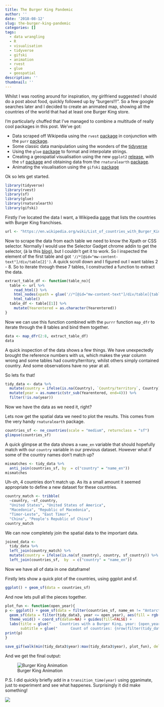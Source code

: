```yaml
---
title: The Burger King Pandemic
author: ''
date: '2018-08-12'
slug: the-burger-king-pandemic
categories: []
tags:
  - data wrangling
  - R
  - visualisation
  - tidyverse
  - gifski
  - animation
  - rvest
  - glue
  - geospatial
description: ''
thumbnail: ''
---
```


Whilst I was rooting around for inspiration, my girlfriend suggested I should do a post about food, quickly followed up by "burgers!!!". So a few google searches later and I decided to create an animated map, showing all the countries of the world that had at least one Burger King store.

I'm particularly chuffed that I've managed to combine a multitude of really cool packages in this post. We've got:

* Data scraped off Wikipedia using the `rvest` [package](https://cran.r-project.org/web/packages/rvest/rvest.pdf) in conjunction with the `purr` [package](https://cran.r-project.org/web/packages/purrr/purrr.pdf).
* Some classic data manipulation using the wonders of the [tidyverse](https://www.tidyverse.org/)
* Using the `glue` [package](https://cran.r-project.org/web/packages/glue/glue.pdf) to format and interpolate strings.
* Creating a geospatial visualisation using the new `ggplot2` [release](https://ggplot2.tidyverse.org/), with the `sf` [package](https://cran.r-project.org/web/packages/sf/sf.pdf) and obtaining data from the `rnaturalearth` [package](https://cran.r-project.org/web/packages/rnaturalearth/README.html).
* Animating the visualisation using the `gifski` [package](https://cran.r-project.org/web/packages/gifski/gifski.pdf)

Ok so lets get started.

```r
library(tidyverse)
library(rvest)
library(sf)
library(glue)
library(rnaturalearth)
library(gifski)
```


Firstly I've located the data I want, a Wikipedia [page](https://en.wikipedia.org/wiki/List_of_countries_with_Burger_King_franchises) that lists the countries with Burger King franchises. 

```r
url <- "https://en.wikipedia.org/wiki/List_of_countries_with_Burger_King_franchises"
```

Now to scrape the data from each table we need to know the Xpath or CSS selector. Normally I would use the Selector Gadget chrome addin to get the selector, (à la this [blog](http://categitau.com/using-rvest-to-scrape-data-from-wikipedia/)), but I couldn't get it to work. So I inspected the element of the first table and got `'//*[@id="mw-content-text"]/div/table[2]')`. A quick scroll down and I figured out I want tables 2 - 8. So to iterate through these 7 tables, I constructed a function to extract the data. 

```r
extract_table_df <- function(table_no){
  table <- url %>%
    read_html() %>%
    html_nodes(xpath = glue('//*[@id="mw-content-text"]/div/table[{table_no}]')) %>%
    html_table()
  table_df <- table[[1]] %>%
    mutate(Yearentered = as.character(Yearentered))
}
```

Now we can use this function combined with the `purrr` function `map_dfr` to iterate through the 8 tables and bind them together.

```r
data <- map_dfr(2:8, extract_table_df)
data
```

A quick inspection of the data shows a few things. We have unexpectedly brought the reference numbers with us, which makes the year column wrong and some tables had country/territory, whilst others simply contained country. And some observations have no year at all.

So lets fix that!

```r
tidy_data <- data %>%
  mutate(country = ifelse(is.na(Country), `Country/territory`, Country)) %>%
  mutate(year = as.numeric(str_sub(Yearentered, end=4))) %>%
  filter(!is.na(year))
```

Now we have the data as we need it, right?

Lets now get the spatial data we need to plot the results. This comes from the very handy `rnaturalearth` package.

```r
countries_sf <- ne_countries(scale = "medium", returnclass = "sf")
glimpse(countries_sf)
```

A quick glimpse at the data shows a `name_en` variable that should hopefully match with our `country` variable in our previous dataset. However what if some of the country names don't match up? 

```r
mismatches <- tidy_data %>%
  anti_join(countries_sf, by  = c("country" = "name_en"))
mismatches
```

Uh-oh, 4 countries don't match up. As its a small amount it seemed appropriate to define a new dataset for these countries. 

```r
country_match <- tribble(
  ~country, ~sf_country,
  "United States", "United States of America",
  "Macedonia", "Republic of Macedonia",
  "Timor-Leste", "East Timor",
  "China", "People's Republic of China")
country_match
```

We can now completely join the spatial data to the important data.

```r
joined_data <- 
  tidy_data %>%
  left_join(country_match) %>%
  mutate(country = ifelse(is.na(sf_country), country, sf_country)) %>%
  left_join(countries_sf,  by  = c("country" = "name_en"))
```

Now we have all of data in one dataframe!

Firstly lets show a quick plot of the countries, using ggplot and sf.

```r
ggplot() + geom_sf(data = countries_sf) 
```

And now lets pull all the pieces together.

```r
plot_fun <- function(open_year){
p <- ggplot() + geom_sf(data = filter(countries_sf, name_en != "Antarctica")) + 
  geom_sf(data = filter(tidy_data3, year <= open_year), aes(fill = rgb(236, 28, 36, maxColorValue = 255))) + 
  theme_void() + coord_sf(datum=NA) + guides(fill=FALSE) + 
  labs(title = glue("    Countries with a Burger King, year: {open_year}"),
       subtitle = glue("      Count of countries: {nrow(filter(tidy_data3, year <= open_year))}"))
print(p)
}
```

```r
save_gif(walk(min(tidy_data3$year):max(tidy_data3$year), plot_fun), delay = 0.5, gif_file = "animation.gif")
```

And we get the final output:

![Burger King Animation](/img/bk.gif)


P.S. I did quickly briefly add in a `transition_time(year)` using gganimate, just to experiment and see what happenes. Surprisingly it did make something!

![](/img/bk2.gif)


